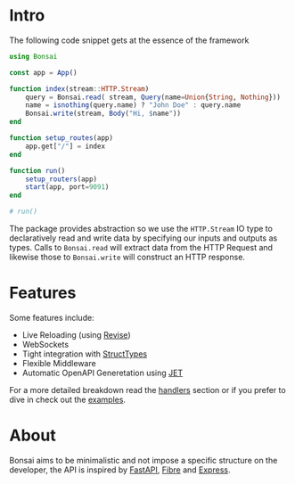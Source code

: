 # Intro

The following code snippet gets at the essence of the framework

```julia
using Bonsai

const app = App()

function index(stream::HTTP.Stream)
    query = Bonsai.read( stream, Query(name=Union{String, Nothing}))
    name = isnothing(query.name) ? "John Doe" : query.name  
    Bonsai.write(stream, Body("Hi, $name"))
end

function setup_routes(app)
    app.get["/"] = index
end

function run()
    setup_routers(app)
    start(app, port=9091)
end

# run()
```

The package provides abstraction so we use the `HTTP.Stream` IO type to declaratively read and write data by specifying our inputs and outputs as types. Calls to `Bonsai.read` will extract data from the HTTP Request and likewise those to `Bonsai.write` will construct an HTTP response. 

# Features

Some features include:

* Live Reloading (using [Revise](https://timholy.github.io/Revise.jl/stable/))
* WebSockets
* Tight integration with [StructTypes](https://github.com/JuliaData/StructTypes.jl)
* Flexible Middleware
* Automatic OpenAPI Generetation using [JET](https://github.com/aviatesk/JET.jl)

For a more detailed breakdown read the [handlers](handlers.qmd) section or if you prefer to dive in check out the [examples](examples.qmd).

# About

Bonsai aims to be minimalistic and not impose a specific structure on the developer, the API is inspired by [FastAPI](https://fastapi.tiangolo.com/), [Fibre](https://github.com/gofiber/fiber) and [Express](https://expressjs.com/). 
